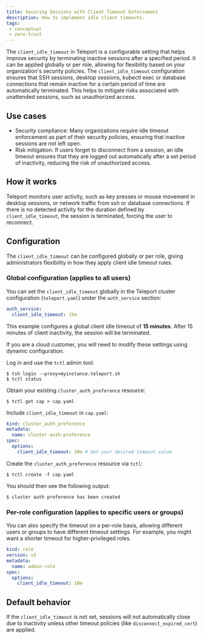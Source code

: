```yaml
---
title: Securing Sessions with Client Timeout Enforcement
description: How to implement idle client timeouts.
tags:
 - conceptual
 - zero-trust
---
```


The `client_idle_timeout` in Teleport is a configurable setting that helps improve security by terminating inactive sessions after a specified period. It can be applied globally or per role, 
allowing for flexibility based on your organization's security policies. The `client_idle_timeout` configuration ensures that SSH sessions, desktop sessions, kubectl exec or database 
connections that remain inactive for a certain period of time are automatically terminated. This helps to mitigate risks associated with unattended sessions, such as unauthorized access.

## Use cases

- Security compliance: Many organizations require idle timeout enforcement as part of their security policies, ensuring that inactive sessions are not left open.
- Risk mitigation: If users forget to disconnect from a session, an idle timeout ensures that they are logged out automatically after a set period of inactivity, reducing the risk of unauthorized access.

## How it works
Teleport monitors user activity, such as key presses or mouse movement in desktop sessions, or network traffic from ssh or database connections.
If there is no detected activity for the duration defined by `client_idle_timeout`, the session is terminated, forcing the user to reconnect.
   
## Configuration
The `client_idle_timeout` can be configured globally or per role, giving administrators flexibility in how they apply client idle timeout rules.

### Global configuration (applies to all users)

You can set the `client_idle_timeout` globally in the Teleport cluster configuration (`teleport.yaml`) under the `auth_service` section:

```yaml
auth_service:
  client_idle_timeout: 15m
```
This example configures a global client idle timeout of **15 minutes**. After 15 minutes of client inactivity, the session will be terminated.


If you are a cloud customer, you will need to modify these settings using dynamic configuration.

Log in and use the `tctl` admin tool:

```code
$ tsh login --proxy=myinstance.teleport.sh
$ tctl status
```

Obtain your existing `cluster_auth_preference` resource:

```code
$ tctl get cap > cap.yaml
```

Include `client_idle_timeout` in `cap.yaml`:

```yaml
kind: cluster_auth_preference
metadata:
  name: cluster-auth-preference
spec:
  options:
    client_idle_timeout: 30m # Set your desired timeout value
```

Create the `cluster_auth_preference` resource via `tctl`:

```code
$ tctl create -f cap.yaml
```

You should then see the following output:

```code
$ cluster auth preference has been created
```

### Per-role configuration (applies to specific users or groups)

You can also specify the timeout on a per-role basis, allowing different users or groups to have different timeout settings. For example, you might want a shorter timeout for higher-privileged roles.

```yaml
kind: role
version: v3
metadata:
  name: admin-role
spec:
  options:
    client_idle_timeout: 10m
```

## Default behavior
If the `client_idle_timeout` is not set, sessions will not automatically close due to inactivity unless other timeout policies (like `disconnect_expired_cert`) are applied.
